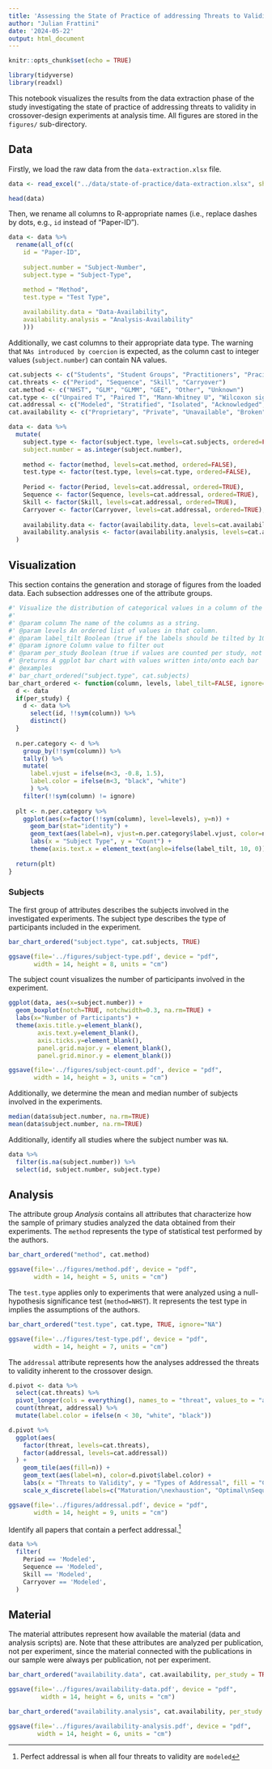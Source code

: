 ```yaml
---
title: 'Assessing the State of Practice of addressing Threats to Validity in Crossover-Design Experiments: Visualizations'
author: "Julian Frattini"
date: '2024-05-22'
output: html_document
---
```


```r
knitr::opts_chunk$set(echo = TRUE)

library(tidyverse)
library(readxl)
```

This notebook visualizes the results from the data extraction phase of the study investigating the state of practice of addressing threats to validity in crossover-design experiments at analysis time.
All figures are stored in the `figures/` sub-directory.

## Data

Firstly, we load the raw data from the `data-extraction.xlsx` file.

```r
data <- read_excel("../data/state-of-practice/data-extraction.xlsx", sheet="Extraction", skip=2)

head(data)
```

Then, we rename all columns to R-appropriate names (i.e., replace dashes by dots, e.g., `id` instead of "Paper-ID").

```r
data <- data %>% 
  rename(all_of(c(
    id = "Paper-ID",
    
    subject.number = "Subject-Number",
    subject.type = "Subject-Type",

    method = "Method",
    test.type = "Test Type",
    
    availability.data = "Data-Availability",
    availability.analysis = "Analysis-Availability"
    )))
```

Additionally, we cast columns to their appropriate data type.
The warning that `NAs introduced by coercion` is expected, as the column cast to integer values (`subject.number`) can contain NA values.

```r
cat.subjects <- c("Students", "Student Groups", "Practitioners", "Pracititioner Groups", "Both", "Mixed Groups", "Researchers", "Unknown", "Other")
cat.threats <- c("Period", "Sequence", "Skill", "Carryover")
cat.method <- c("NHST", "GLM", "GLMM", "GEE", "Other", "Unknown")
cat.type <- c("Unpaired T", "Paired T", "Mann-Whitney U", "Wilcoxon signed-rank", "ANOVA", "ANOVA-type Statistics", "Kruskal-Wallis", "Other")
cat.addressal <- c("Modeled", "Stratified", "Isolated", "Acknowledged", "Neglected", "Ignored")
cat.availability <- c("Proprietary", "Private", "Unavailable", "Broken", "Upon Request", "Reachable", "Open Source", "Archived")

data <- data %>% 
  mutate(
    subject.type <- factor(subject.type, levels=cat.subjects, ordered=FALSE),
    subject.number = as.integer(subject.number),
    
    method <- factor(method, levels=cat.method, ordered=FALSE),
    test.type <- factor(test.type, levels=cat.type, ordered=FALSE),
    
    Period <- factor(Period, levels=cat.addressal, ordered=TRUE),
    Sequence <- factor(Sequence, levels=cat.addressal, ordered=TRUE),
    Skill <- factor(Skill, levels=cat.addressal, ordered=TRUE),
    Carryover <- factor(Carryover, levels=cat.addressal, ordered=TRUE),
    
    availability.data <- factor(availability.data, levels=cat.availability, ordered=TRUE),
    availability.analysis <- factor(availability.analysis, levels=cat.availability, ordered=TRUE),
  )
```

## Visualization

This section contains the generation and storage of figures from the loaded data. 
Each subsection addresses one of the attribute groups.

```r
#' Visualize the distribution of categorical values in a column of the data dataframe 
#'
#' @param column The name of the columns as a string.
#' @param levels An ordered list of values in that column.
#' @param label_tilt Boolean (true if the labels should be tilted by 10 degrees to avoid overlapping)
#' @param ignore Column value to filter out
#' @param per_study Boolean (true if values are counted per study, not per experiment)
#' @returns A ggplot bar chart with values written into/onto each bar 
#' @examples
#' bar_chart_ordered("subject.type", cat.subjects)
bar_chart_ordered <- function(column, levels, label_tilt=FALSE, ignore="", per_study=FALSE) {
  d <- data
  if(per_study) {
    d <- data %>% 
      select(id, !!sym(column)) %>%
      distinct()
  }
  
  n.per.category <- d %>% 
    group_by(!!sym(column)) %>% 
    tally() %>% 
    mutate(
      label.vjust = ifelse(n<3, -0.8, 1.5),
      label.color = ifelse(n<3, "black", "white")
      ) %>% 
    filter(!!sym(column) != ignore)
    
  plt <- n.per.category %>%
    ggplot(aes(x=factor(!!sym(column), level=levels), y=n)) +
      geom_bar(stat="identity") +
      geom_text(aes(label=n), vjust=n.per.category$label.vjust, color=n.per.category$label.color) +
      labs(x = "Subject Type", y = "Count") +
      theme(axis.text.x = element_text(angle=ifelse(label_tilt, 10, 0)))
  
  return(plt)
}
```


### Subjects

The first group of attributes describes the subjects involved in the investigated experiments.
The subject type describes the type of participants included in the experiment.


```r
bar_chart_ordered("subject.type", cat.subjects, TRUE)

ggsave(file='../figures/subject-type.pdf', device = "pdf",
       width = 14, height = 8, units = "cm")
```

The subject count visualizes the number of participants involved in the experiment.

```r
ggplot(data, aes(x=subject.number)) +
  geom_boxplot(notch=TRUE, notchwidth=0.3, na.rm=TRUE) +
  labs(x="Number of Participants") +
  theme(axis.title.y=element_blank(),
        axis.text.y=element_blank(),
        axis.ticks.y=element_blank(), 
        panel.grid.major.y = element_blank(), 
        panel.grid.minor.y = element_blank())

ggsave(file='../figures/subject-count.pdf', device = "pdf",
       width = 14, height = 3, units = "cm")
```

Additionally, we determine the mean and median number of subjects involved in the experiments.

```r
median(data$subject.number, na.rm=TRUE)
mean(data$subject.number, na.rm=TRUE)
```

Additionally, identify all studies where the subject number was `NA`.

```r
data %>% 
  filter(is.na(subject.number)) %>% 
  select(id, subject.number, subject.type)
```


## Analysis

The attribute group *Analysis* contains all attributes that characterize how the sample of primary studies analyzed the data obtained from their experiments.
The `method` represents the type of statistical test performed by the authors.

```r
bar_chart_ordered("method", cat.method)

ggsave(file='../figures/method.pdf', device = "pdf",
       width = 14, height = 5, units = "cm")
```

The `test.type` applies only to experiments that were analyzed using a null-hypothesis significance test (`method=NHST`).
It represents the test type in implies the assumptions of the authors.

```r
bar_chart_ordered("test.type", cat.type, TRUE, ignore="NA")

ggsave(file='../figures/test-type.pdf', device = "pdf",
       width = 14, height = 7, units = "cm")
```

The `addressal` attribute represents how the analyses addressed the threats to validity inherent to the crossover design.

```r
d.pivot <- data %>% 
  select(cat.threats) %>% 
  pivot_longer(cols = everything(), names_to = "threat", values_to = "addressal") %>% 
  count(threat, addressal) %>% 
  mutate(label.color = ifelse(n < 30, "white", "black"))

d.pivot %>% 
  ggplot(aes(
    factor(threat, levels=cat.threats),
    factor(addressal, levels=cat.addressal))
  ) +
    geom_tile(aes(fill=n)) +
    geom_text(aes(label=n), color=d.pivot$label.color) +
    labs(x = "Threats to Validity", y = "Types of Addressal", fill = "Count") +
    scale_x_discrete(labels=c("Maturation/\nexhaustion", "Optimal\nSequence", "Subject\nVariability", "Carryover"))

ggsave(file='../figures/addressal.pdf', device = "pdf",
       width = 14, height = 9, units = "cm")
```

Identify all papers that contain a perfect addressal.^[Perfect addressal is when all four threats to validity are `modeled`]

```r
data %>% 
  filter(
    Period == 'Modeled', 
    Sequence == 'Modeled', 
    Skill == 'Modeled', 
    Carryover == 'Modeled', 
  )
```

## Material

The material attributes represent how available the material (data and analysis scripts) are.
Note that these attributes are analyzed per publication, not per experiment, since the material connected with the publications in our sample were always per publication, not per experiment.

```r
bar_chart_ordered("availability.data", cat.availability, per_study = TRUE)

ggsave(file='../figures/availability-data.pdf', device = "pdf",
         width = 14, height = 6, units = "cm")
```

```r
bar_chart_ordered("availability.analysis", cat.availability, per_study = TRUE)

ggsave(file='../figures/availability-analysis.pdf', device = "pdf",
        width = 14, height = 6, units = "cm")
```
